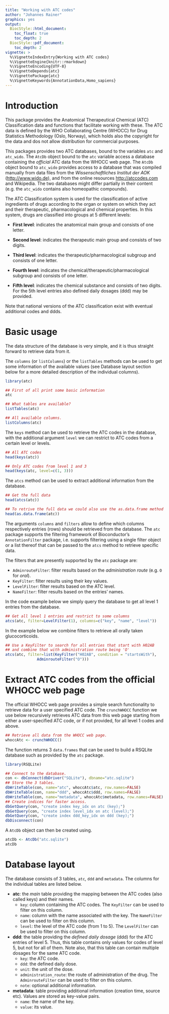 ```yaml
---
title: "Working with ATC codes"
author: "Johannes Rainer"
graphics: yes
output:
  BiocStyle::html_document:
    toc_float: true
    toc_depth: 2
  BiocStyle::pdf_document:
    toc_depth: 2
vignette: >
  %\VignetteIndexEntry{Working with ATC codes}
  %\VignetteEngine{knitr::rmarkdown}
  %\VignetteEncoding{UTF-8}
  %\VignetteDepends{atc}
  %\VignettePackage{atc}
  %\VignetteKeywords{AnnotationData,Homo_sapiens}
---
```



# Introduction

This package provides the Anatomical Therapeutical Chemical (ATC) Classification
data and functions that facilitate working with these. The ATC data is defined
by the WHO Collaborating Centre (WHOCC) for Drug Statistics Methodology (Oslo,
Norway), which holds also the copyright for the data and dos not allow
distribution for commercial purposes.

This packages provides two ATC databases, bound to the variables `atc` and
`atc_wido`.  The `AtcDb` object bound to the `atc` variable access a database
containing the *official* ATC data from the WHOCC web page. The `AtcDb` object
bound to `atc_wido` provides access to a database that was compiled manually
from data files from the *Wissenschaftliches Institut der AOK*
(<http://www.wido.de>), and from the online resources <http://atccodes.com> and
Wikipedia. The two databases might differ partially in their content (e.g. the
`atc_wido` contains also homeopathic compounds).

The ATC Classification system is used for the classification of active
ingredients of drugs according to the organ or system on which they act and
their therapeutic, pharmacological and chemical properties. In this system,
drugs are classified into groups at 5 different levels:

-   **First level**: indicates the anatomical main group and consists of one letter.

-   **Second level**: indicates the therapeutic main group and consists of two
    digits.

-   **Third level**: indicates the therapeutic/pharmacological subgroup and consists
    of one letter.

-   **Fourth level**: indicates the chemical/therapeutic/pharmacological subgroup
    and consists of one letter.

-   **Fifth level**: indicates the chemical substance and consists of two
    digits. For the 5th level entries also defined daily dosages (ddd) may be
    provided.

Note that national versions of the ATC classification exist with eventual
additional codes and ddds.


# Basic usage

The data structure of the database is very simple, and it is thus straight
forward to retrieve data from it.

The `columns` (or `listColumns`) or the `listTables` methods can be used to get some
information of the available values (see Database layout section below for a
more detailed description of the individual columns).

```r
library(atc)

## First of all print some basic information
atc

## What tables are available?
listTables(atc)

## All available columns.
listColumns(atc)
```

The `keys` method can be used to retrieve the ATC codes in the database, with
the additional argument `level` we can restrict to ATC codes from a certain
level or levels.

```r
## All ATC codes
head(keys(atc))

## Only ATC codes from level 1 and 3
head(keys(atc, level=c(1, 3)))
```

The `atcs` method can be used to extract additional information from the database.

```r
## Get the full data
head(atcs(atc))

## To retrive the full data we could also use the as.data.frame method
head(as.data.frame(atc))
```

The arguments `columns` and `filters` allow to define which columns respectively
entries (rows) should be retrieved from the database. The `atc` package supports
the filtering framework of Bioconductor's `AnnotationFilter` package,
i.e. supports filtering using a single filter object or a list thereof that can
be passed to the `atcs` method to retrieve specific data.

The filters that are presently supported by the `atc` package are:

-   `AdminrouteFilter`: filter results based on the *administration route* (e.g. `O` for
    *oral*).
-   `KeyFilter`: filter results using their key values.
-   `LevelFilter`: filter results based on the ATC level.
-   `NameFilter`: filter results based on the entries' names.

In the code example below we simply query the database to get
all level 1 entries from the database.

```r
## Get all level 1 entries and restrict to some columns
atcs(atc, filter=LevelFilter(1), columns=c("key", "name", "level"))
```

In the example below we combine filters to retrieve all orally taken
glucocorticoids.

```r
## Use a KeyFilter to search for all entries that start with H02AB
## and combine that with administration route being 'O'
atcs(atc, filter=list(KeyFilter("H02AB", condition = "startsWith"),
		      AdminrouteFilter("O")))
```


# Extract ATC codes from the official WHOCC web page

The official WHOCC web page provides a simple search functionality to retrieve
data for a user specified ATC code. The `crunchWHOCC` function we use below
recursively retrieves ATC data from this web page starting from either a
user-specified ATC code, or if not provided, for all level 1 codes and above.

```r
## Retrieve all data from the WHOCC web page.
whoccAtc <- crunchWHOCC()
```

The function returns 3 `data.frames` that can be used to build a RSQLite
database such as provided by the `atc` package.

```r
library(RSQLite)

## Connect to the database.
con <- dbConnect(dbDriver("SQLite"), dbname="atc.sqlite")
## Store the 3 tables.
dbWriteTable(con, name="atc", whoccAtc$atc, row.names=FALSE)
dbWriteTable(con, name="ddd", whoccAtc$ddd, row.names=FALSE)
dbWriteTable(con, name="metadata", whoccAtc$metadata, row.names=FALSE)
## Create indices for faster access.
dbGetQuery(con, "create index key_idx on atc (key);")
dbGetQuery(con, "create index level_idx on atc (level);")
dbGetQuery(con, "create index ddd_key_idx on ddd (key);")
dbDisconnect(con)
```

A `AtcDb` object can then be created using.

```r
atcDb <- AtcDb("atc.sqlite")
atcDb
```


# Database layout

The database consists of 3 tables, `atc`, `ddd` and `metadata`. The columns for
the individual tables are listed below.

-   **atc**: the *main* table providing the mapping between the ATC codes (also
    called keys) and their names.
    -   `key`: column containing the ATC codes. The `KeyFilter` can be used to filter on
        this column.
    -   `name`: column with the name associated with the key. The `NameFilter` can be
        used to filter on this column.
    -   `level`: the level of the ATC code (from 1 to 5). The `LevelFilter` can be used
        to filter on this column.

-   **ddd**: the table providing the *defined daily dosage* (ddd) for the ATC
    entries of level 5. Thus, this table contains only values for codes of level
    5, but not for all of them. Note also, that this table can contain multiple
    dosages for the same ATC code.
    -   `key`: the ATC code.
    -   `ddd`: the defined daily dose.
    -   `unit`: the unit of the dose.
    -   `administration_route`: the route of administration of the drug. The
        `AdminrouteFilter` can be used to filter on this column.
    -   `note`: optional additional information.

-   **metadata**: table providing additional information (creation time, source
    etc). Values are stored as key-value pairs.
    -   `name`: the name of the key.
    -   `value`: its value.

